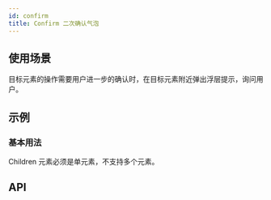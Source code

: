 ```yaml
---
id: confirm
title: Confirm 二次确认气泡
---
```



## 使用场景

目标元素的操作需要用户进一步的确认时，在目标元素附近弹出浮层提示，询问用户。

## 示例

### 基本用法

Children 元素必须是单元素，不支持多个元素。

<Story fn={stories.Basic} />

## API

<PropsTable component={Confirm} />

